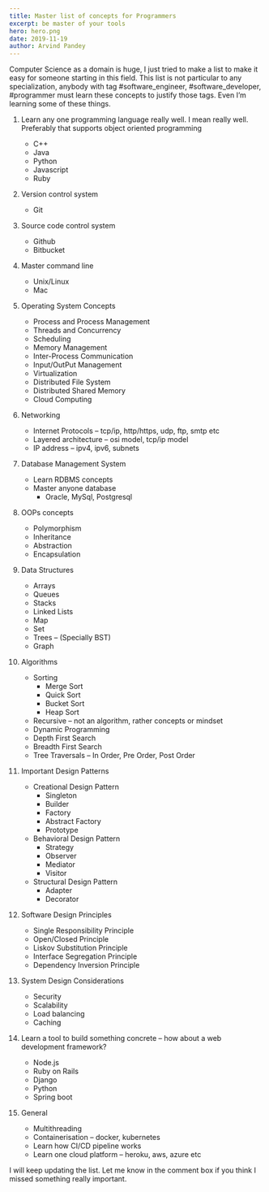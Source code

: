 ```yaml
---
title: Master list of concepts for Programmers
excerpt: be master of your tools
hero: hero.png
date: 2019-11-19
author: Arvind Pandey
---
```


Computer Science as a domain is huge, I just tried to make a list to make it easy for someone starting in this field. This list is not particular to any specialization, anybody with tag #software_engineer, #software_developer, #programmer must learn these concepts to justify those tags. Even I’m learning some of these things.

1. Learn any one programming language really well. I mean really well. Preferably that supports object oriented programming
    * C++
    * Java
    * Python
    * Javascript
    * Ruby

2. Version control system
    * Git

3. Source code control system
    * Github
    * Bitbucket

4. Master command line
    * Unix/Linux
    * Mac

5. Operating System Concepts
    * Process and Process Management
    * Threads and Concurrency
    * Scheduling
    * Memory Management
    * Inter-Process Communication
    * Input/OutPut Management
    * Virtualization
    * Distributed File System
    * Distributed Shared Memory
    * Cloud Computing

6. Networking
    * Internet Protocols – tcp/ip, http/https, udp, ftp, smtp etc
    * Layered architecture – osi model, tcp/ip model
    * IP address – ipv4, ipv6, subnets

7. Database Management System
    * Learn RDBMS concepts
    * Master anyone database
        * Oracle, MySql, Postgresql

8. OOPs concepts
    * Polymorphism
    * Inheritance
    * Abstraction
    * Encapsulation

9. Data Structures
    * Arrays
    * Queues
    * Stacks
    * Linked Lists
    * Map
    * Set
    * Trees – (Specially BST)
    * Graph

10. Algorithms
    * Sorting
        * Merge Sort
        * Quick Sort
        * Bucket Sort
        * Heap Sort
    * Recursive – not an algorithm, rather concepts or mindset
    * Dynamic Programming
    * Depth First Search
    * Breadth First Search
    * Tree Traversals – In Order, Pre Order, Post Order

11. Important Design Patterns
    * Creational Design Pattern
        * Singleton
        * Builder
        * Factory
        * Abstract Factory
        * Prototype
    * Behavioral Design Pattern
        * Strategy
        * Observer
        * Mediator
        * Visitor
    * Structural Design Pattern
        * Adapter
        * Decorator

12. Software Design Principles
    * Single Responsibility Principle
    * Open/Closed Principle
    * Liskov Substitution Principle
    * Interface Segregation Principle
    * Dependency Inversion Principle

13. System Design Considerations
    * Security
    * Scalability
    * Load balancing
    * Caching

14. Learn a tool to build something concrete – how about a web development framework?
    * Node.js
    * Ruby on Rails
    * Django
    * Python
    * Spring boot

15. General
    * Multithreading
    * Containerisation – docker, kubernetes
    * Learn how CI/CD pipeline works
    * Learn one cloud platform – heroku, aws, azure etc

I will keep updating the list. Let me know in the comment box if you think I missed something really important.
